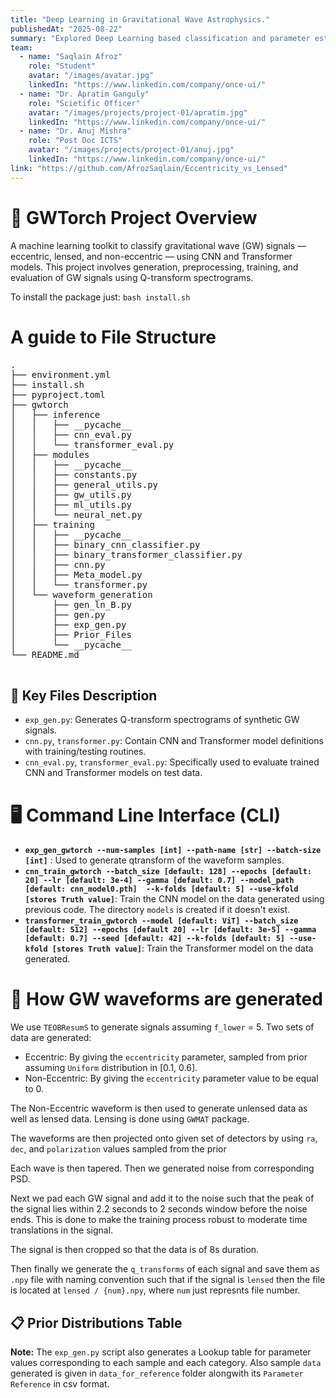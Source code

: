 ---
title: "Deep Learning in Gravitational Wave Astrophysics."
publishedAt: "2025-08-22"
summary: "Explored Deep Learning based classification and parameter estimation of various kinds of Gravitational Wave sources."
team:
  - name: "Saqlain Afroz"
    role: "Student"
    avatar: "/images/avatar.jpg"
    linkedIn: "https://www.linkedin.com/company/once-ui/"
  - name: "Dr. Apratim Ganguly"
    role: "Scietific Officer"
    avatar: "/images/projects/project-01/apratim.jpg"
    linkedIn: "https://www.linkedin.com/company/once-ui/"
  - name: "Dr. Anuj Mishra"
    role: "Post Doc ICTS"
    avatar: "/images/projects/project-01/anuj.jpg"
    linkedIn: "https://www.linkedin.com/company/once-ui/"
link: "https://github.com/AfrozSaqlain/Eccentricity_vs_Lensed"
---

# 🔭 GWTorch Project Overview

A machine learning toolkit to classify gravitational wave (GW) signals — eccentric, lensed, and non-eccentric — using CNN and Transformer models. This project involves generation, preprocessing, training, and evaluation of GW signals using Q-transform spectrograms.

To install the package just: `bash install.sh`

# A guide to File Structure

<pre>
.
├── environment.yml
├── install.sh
├── pyproject.toml
├── gwtorch
│   ├── inference
│   │   ├── __pycache__
│   │   ├── cnn_eval.py
│   │   └── transformer_eval.py
│   ├── modules
│   │   ├── __pycache__
│   │   ├── constants.py
│   │   ├── general_utils.py
│   │   ├── gw_utils.py
│   │   ├── ml_utils.py
│   │   └── neural_net.py
│   ├── training
│   │   ├── __pycache__
│   │   ├── binary_cnn_classifier.py
│   │   ├── binary_transformer_classifier.py
│   │   ├── cnn.py
│   │   ├── Meta_model.py
│   │   └── transformer.py
│   └── waveform_generation
│       ├── gen_ln_B.py
│       ├── gen.py
│       ├── exp_gen.py
│       ├── Prior_Files
│       └── __pycache__
└── README.md

</pre>

## 📌 Key Files Description

- `exp_gen.py`: Generates Q-transform spectrograms of synthetic GW signals.
- `cnn.py`, `transformer.py`: Contain CNN and Transformer model definitions with training/testing routines.
- `cnn_eval.py`, `transformer_eval.py`: Specifically used to evaluate trained CNN and Transformer models on test data.


# 🖥️ Command Line Interface (CLI)

- **`exp_gen_gwtorch --num-samples [int] --path-name [str] --batch-size [int]`** : Used to generate qtransform of the waveform samples.
- **`cnn_train_gwtorch --batch_size [default: 128] --epochs [default: 20] --lr [default: 3e-4] --gamma [default: 0.7] --model_path [default: cnn_model0.pth]  --k-folds [default: 5] --use-kfold [stores Truth value]`**: Train the CNN model on the data generated using previous code. The directory `models` is created if it doesn't exist.
- **`transformer_train_gwtorch --model [default: ViT] --batch_size [default: 512] --epochs [default 20] --lr [default: 3e-5] --gamma [default: 0.7] --seed [default: 42] --k-folds [default: 5] --use-kfold [stores Truth value]`**:  Train the Transformer model on the data generated.

# 🌊 How GW waveforms are generated

We use `TEOBResumS` to generate signals assuming `f_lower` = 5. Two sets of data are generated: 
- Eccentric: By giving the `eccentricity` parameter, sampled from prior assuming `Uniform` distribution in [0.1, 0.6].
- Non-Eccentric: By giving the `eccentricity` parameter value to be equal to 0.

The Non-Eccentric waveform is then used to generate unlensed data as well as lensed data. Lensing is done using `GWMAT` package.

The waveforms are then projected onto given set of detectors by using `ra`, `dec`, and `polarization` values sampled from the prior

Each wave is then tapered. Then we generated noise from corresponding PSD.

Next we pad each GW signal and add it to the noise such that the peak of the signal lies within 2.2 seconds to 2 seconds window before the noise ends. This is done to make the training process robust to moderate time
translations in the signal.

The signal is then cropped so that the data is of 8s duration.

Then finally we generate the `q_transforms` of each signal and save them as `.npy` file with naming convention such that if the signal is `lensed` then the file is located at `lensed / {num}.npy`, where `num` just represnts file number.

## 📋 Prior Distributions Table

<Table
  data={{
    headers: [
      { content: "Parameter", key: "parameter", sortable: true },
      { content: "Distribution Type", key: "distribution_type", sortable: true },
      { content: "Range / Description", key: "range_description" }
    ],
    rows: [
      ["mass1", "Constraint", "[10, 100]"],
      ["mass2", "Constraint", "[10, 100]"],
      ["mass_ratio", "UniformInComponentsMassRatio", "[0.1, 1]"],
      ["chirp_mass", "UniformInComponentsChirpMass", "[10, 100]"],
      ["spin1z", "Uniform", "[-0.9, 0.9]"],
      ["spin2z", "Uniform", "[-0.9, 0.9]"],
      ["eccentricity", "Uniform", "[0.1, 0.6]"],
      ["coa_phase", "Uniform", "[0.0, 2π]"],
      ["SNR", "PowerLaw (α = -4)", "[10, 500]"],
      ["dec", "Cosine", "[−π/2, π/2]"],
      ["ra", "Uniform (periodic)", "[0, 2π]"],
      ["polarization", "Uniform (periodic)", "[0, π]"],
      ["Log_Mlz", "Uniform", "[1, 5]"],
      ["yl", "PowerLaw (α = 1)", "[0.01, 1.0]"]
    ]
  }}
/>

**Note:** The `exp_gen.py` script also generates a Lookup table for parameter values corresponding to each sample and each category. Also sample `data` generated is given in `data_for_reference` folder alongwith its `Parameter Reference` in csv format.